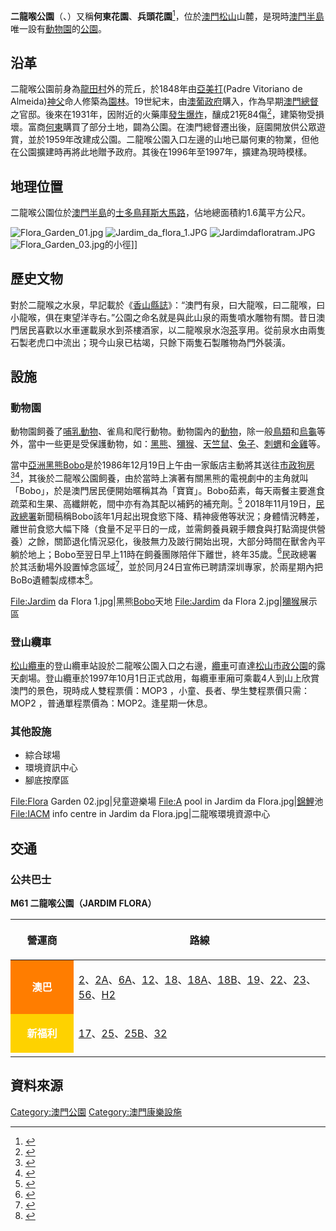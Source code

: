 {{公園
| 名稱           = 二龍喉公園<br/>'''Jardim da Flora'''
| 原名           = 
| 圖片           = Macau Park Jardim da Flora Cable n Pillar.JPG
| 圖片尺寸       = 
| 圖片說明       = 
| 類型           = 
| 地點           = [[澳門半島|澳門半島]][[二龍喉|二龍喉]]
| 經緯度         = 
| 面積           = 約19,655平方米<ref name="hsv">[http://nature.iacm.gov.mo/c/park/detail.aspx?id=695b02bf-a4a4-4728-b350-5aadb07ef032 二龍喉公園簡介] {{Wayback|url=http://nature.iacm.gov.mo/c/park/detail.aspx?id=695b02bf-a4a4-4728-b350-5aadb07ef032 |date=20160411073304 }} [[民政總署|民政總署]]</ref>
| 前身           =
| 設立時間       = 1959年
| 管理者         = [[市政署|市政署]]
| 年遊客數       =
| 開放時間       = 06:00 - 20:30
| 設備、遊具     = [[登山纜車|登山纜車]]
| 停車場         =
| 無障礙設施     =
| 建築師、工程師 =
| 告示           =
| 事務所         =
| 事務所所在地   =
| 電話號碼       =
| 交通方式       =
| 備註           =
| 官方網站       =
}}
'''二龍喉公園'''（'''{{lang-pt|Jardim da Flora}}'''、{{lang-en|'''Flora Garden'''}}）又稱'''何東花園'''、'''兵頭花園'''<ref>{{cite web|url=https://www.macaumemory.mo/entries_c2c07285dd744c33a81e08184943eb01|title=“兵頭花園”內的澳督夏宮（約1900年）|publisher=澳門基金會|access-date=2021-11-08|archive-date=2021-11-09|archive-url=https://web.archive.org/web/20211109022200/https://www.macaumemory.mo/entries_c2c07285dd744c33a81e08184943eb01}}</ref>，位於[[澳門|澳門]][[東望洋山|松山]]山麓，是現時[[澳門半島|澳門半島]]唯一設有[[動物園|動物園]]的[[公園|公園]]。

==沿革==
二龍喉公園前身為[[龍田村_(澳门)|龍田村]]外的荒丘，於1848年由[[亞美打|亞美打]](Padre Vitoriano de Almeida)[[神父|神父]]命人修築為[[園林|園林]]。19世紀末，由[[澳葡政府|澳葡政府]]購入，作為早期[[澳門總督|澳門總督]]之官邸。後來在1931年，因附近的火藥庫[[二龍喉火藥庫爆炸事故|發生爆炸]]，釀成21死84傷<ref>{{cite news | title=澳門浩劫 死二十一 傷八十四 |publisher=[[華僑日報|華僑日報]]第二張第三頁 |date=1931年8月17日 }}{{zh-hant}}</ref>，建築物受損壞。富商[[何東|何東]]購買了部分土地，闢為公園。在澳門總督遷出後，庭園開放供公眾遊賞，並於1959年改建成公園。二龍喉公園入口左邊的山地已屬何東的物業，但他在公園擴建時再將此地贈予政府。其後在1996年至1997年，擴建為現時模樣。

==地理位置==
二龍喉公園位於[[澳門半島|澳門半島]]的[[士多鳥拜斯大馬路|士多鳥拜斯大馬路]]，佔地總面積約1.6萬平方公尺。

[[File:Flora_Garden_01.jpg|thumb]]
[[File:Jardim_da_flora_1.JPG|thumb]]
[[File:Jardimdafloratram.JPG|thumb]]
[[File:Flora_Garden_03.jpg|thumb]]的小徑]]

==歷史文物==
對於二龍喉之水泉，早記載於《[[香山縣誌|香山縣誌]]》：“澳門有泉，曰大龍喉，曰二龍喉，曰小龍喉，俱在東望洋寺右。”公園之命名就是與此山泉的兩隻噴水雕物有關。昔日澳門居民喜歡以水車運載泉水到茶樓酒家，以二龍喉泉水泡[[茶|茶]]享用。從前泉水由兩隻石製老虎口中流出；現今山泉已枯竭，只餘下兩隻石製雕物為門外裝潢。

==設施==
===動物園===
動物園飼養了[[哺乳動物|哺乳動物]]、雀鳥和爬行動物。動物園內的[[動物|動物]]，除一般[[鳥類|鳥類]]和[[烏龜|烏龜]]等外，當中一些更是受保護動物，如：[[亚洲黑熊|黑熊]]、[[獼猴|獼猴]]、[[天竺鼠|天竺鼠]]、[[兔子|兔子]]、[[刺蝟|刺蝟]]和[[红腹锦鸡|金雞]]等。

當中[[亞洲黑熊|亞洲黑熊]][[Bobo_(黑熊)|Bobo]]是於1986年12月19日上午由一家飯店主動將其送往[[澳門民政總署轄下市政設施、服務站及服務中心列表#市政狗房|市政狗房]]<ref>{{cite news|title=食肆不便屠宰黑熊 送市廳交公園展覽|date=1986年12月20日|newspaper=''[[華僑報|華僑報]]''}}</ref><ref>{{cite news|url=https://macaudailytimes.com.mo/the-fake-history-of-bobo-flora-memorial-wrongly-attributes-date-of-bear-rescue.html|title=FLORA MEMORIAL WRONGLY ATTRIBUTES DATE OF BEAR RESCUE|date=2018年11月22日|newspaper=''澳門每日時報''|accessdate=2018年11月24日|archive-date=2020年5月10日|archive-url=https://web.archive.org/web/20200510195856/https://macaudailytimes.com.mo/the-fake-history-of-bobo-flora-memorial-wrongly-attributes-date-of-bear-rescue.html|dead-url=no}}</ref>，其後於二龍喉公園飼養，由於當時上演著有關黑熊的電視劇中的主角就叫「Bobo」，於是澳門居民便開始暱稱其為「寶寶」。Bobo茹素，每天兩餐主要進食疏菜和生果、高纖餅乾，間中亦有為其配以補鈣的補充劑。<ref>{{cite news|url=http://www.exmoo.com/article/27024.html|title=數十市民探望二龍喉黑熊BOBO 飼養員稱健康尚好 食得又瞓得|date=2017年2月11日|newspaper=''[[力報|力報]]''|accessdate=2018年11月20日|archive-date=2019年6月18日|archive-url=https://web.archive.org/web/20190618040012/https://www.exmoo.com/article/27024.html|dead-url=no}}</ref> 2018年11月19日，[[民政總署_(澳门)|民政總署]]新聞稿稱Bobo該年1月起出現食慾下降、精神疲倦等狀況；身體情況轉差，離世前食慾大幅下降（食量不足平日的一成，並需飼養員親手餵食與打點滴提供營養）之餘，關節退化情況惡化，後肢無力及跛行開始出現，大部分時間在獸舍內平躺於地上；Bobo至翌日早上11時在飼養團隊陪伴下離世，終年35歲。<ref>{{cite news|url=https://news.gov.mo/detail/zh-hant/N18KTS2noj|title=黑熊BoBo離世|date=2018年11月20日|4=|newspaper=''[[民政總署_(澳门)|]]''|accessdate=2018年11月20日|archive-date=2020年3月15日|archive-url=https://web.archive.org/web/20200315204017/https://news.gov.mo/detail/zh-hant/N18KTS2noj;jsessionid=A77E9905F02CD7F28078B9D4E79EA070.app03?0|dead-url=no}}</ref>民政總署於其活動場外設置悼念區域<ref>{{cite news|date=2018年11月21日|title=陪伴澳門人逾30年 黑熊BoBo離世|url=http://orientaldaily.on.cc/cnt/news/20181121/00176_062.html|newspaper=''[[東方日報_(香港)|]]''|accessdate=2018年11月21日|archive-date=2019年1月29日|archive-url=https://web.archive.org/web/20190129223845/http://orientaldaily.on.cc/cnt/news/20181121/00176_062.html|dead-url=no}}</ref>，並於同月24日宣佈已聘請深圳專家，於兩星期內把BoBo遺體製成標本<ref>{{cite news|url=http://www.tdm.com.mo/c_news/radio_news.php?id=399854|title=“BoBo”標本製作已開展 民署料2週內完成|date=2018年11月24日|newspaper=''澳門電台''|accessdate=2018年11月24日|archive-date=2019年6月10日|archive-url=https://web.archive.org/web/20190610035930/http://www.tdm.com.mo/c_news/radio_news.php?id=399854|dead-url=no}}</ref>。

<gallery>
File:Jardim da Flora 1.jpg|黑熊[[Bobo_(黑熊)|Bobo]]天地
File:Jardim da Flora 2.jpg|[[獼猴|獼猴]]展示區
</gallery>

===登山纜車===
[[澳門松山纜車|松山纜車]]的登山纜車站設於二龍喉公園入口之右邊，[[索道|纜車]]可直達[[松山市政公園|松山市政公園]]的露天劇場。登山纜車於1997年10月1日正式啟用，每纜車車廂可乘載4人到山上欣賞澳門的景色，現時成人雙程票價：MOP3 ，小童、長者、學生雙程票價只需：MOP2 ，普通單程票價為：MOP2。逢星期一休息。

===其他設施===
* 綜合球場
* 環境資訊中心
* 腳底按摩區

<gallery>
File:Flora Garden 02.jpg|兒童遊樂場
File:A pool in Jardim da Flora.jpg|[[錦鯉|錦鯉]]池
File:IACM info centre in Jardim da Flora.jpg|二龍喉環境資源中心
</gallery>

== 交通 ==
=== 公共巴士 ===
'''M61 二龍喉公園（JARDIM FLORA）'''
{| class="wikitable"
! width="20%"|營運商
! width="80%"|路線
|-
|style="background:#FF7D00; color:white" align="center"|'''澳巴'''
|[[澳門巴士2路線|2]]、[[澳門巴士2A路線|2A]]、[[澳門巴士6A路線|6A]]、[[澳門巴士12路線|12]]、[[澳門巴士18路線|18]]、[[澳門巴士18A路線|18A]]、[[澳門巴士18B路線|18B]]、[[澳門巴士19路線|19]]、[[澳門巴士22路線|22]]、[[澳門巴士23路線|23]]、[[澳門巴士56路線|56]]、[[澳門巴士H2路線|H2]]
|-
|style="background:#FED200; color:white" align="center"|'''新福利'''
|[[澳門巴士17路線|17]]、[[澳門巴士25路線|25]]、[[澳門巴士25B路線|25B]]、[[澳門巴士32路線|32]]
|-
|}

== 資料來源 ==
{{commonscat|Jardim da Flora}}

<references />

{{澳門公園}}
{{澳門行政區劃}}
{{中国动物园}}

[[Category:澳門公園|Category:澳門公園]]
[[Category:澳門康樂設施|Category:澳門康樂設施]]